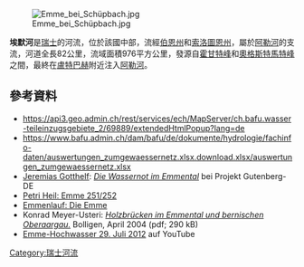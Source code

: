 {{Coord|47|13|8|N|7|34|17|E|display=title}}
[[Image:Emme_bei_Schüpbach.jpg|right]]

'''埃默河'''是[[瑞士|瑞士]]的河流，位於該國中部，流經[[伯恩州|伯恩州]]和[[索洛圖恩州|索洛圖恩州]]，屬於[[阿勒河|阿勒河]]的支流，河道全長82公里，流域面積976平方公里，發源自[[霍甘特峰|霍甘特峰]]和[[奧格斯特馬特峰|奧格斯特馬特峰]]之間，最終在[[盧特巴赫|盧特巴赫]]附近注入[[阿勒河|阿勒河]]。

==參考資料==
* https://api3.geo.admin.ch/rest/services/ech/MapServer/ch.bafu.wasser-teileinzugsgebiete_2/69889/extendedHtmlPopup?lang=de
* https://www.bafu.admin.ch/dam/bafu/de/dokumente/hydrologie/fachinfo-daten/auswertungen_zumgewaessernetz.xlsx.download.xlsx/auswertungen_zumgewaessernetz.xlsx {{Wayback|url=https://www.bafu.admin.ch/dam/bafu/de/dokumente/hydrologie/fachinfo-daten/auswertungen_zumgewaessernetz.xlsx.download.xlsx/auswertungen_zumgewaessernetz.xlsx |date=20180613160902 }}
* [[Jeremias_Gotthelf|Jeremias Gotthelf]]: [https://www.projekt-gutenberg.org/gotthelf/wassernt/wassernt.html ''Die Wassernot im Emmental''] {{Wayback|url=https://www.projekt-gutenberg.org/gotthelf/wassernt/wassernt.html |date=20210112073058 }} bei Projekt Gutenberg-DE
* [http://www.petri-heil.ch/magazin/fischen-schweiz/fischen-schweiz-einzelansicht/browse/1/article/8/emme-251252-101228.html Petri Heil: Emme 251/252]
* [http://www.emmenlauf.ch/de/verein-laufgruppe/die-emme.php Emmenlauf: Die Emme] {{Wayback|url=http://www.emmenlauf.ch/de/verein-laufgruppe/die-emme.php |date=20190326122743 }}
* Konrad Meyer-Usteri: [http://www.myoberaargau.com/download/Holzbruecken_Prospekt_d.pdf ''Holzbrücken im Emmental und bernischen Oberaargau.''] {{Wayback|url=http://www.myoberaargau.com/download/Holzbruecken_Prospekt_d.pdf |date=20160911183442 }} Bolligen, April 2004 (pdf; 290 kB)
* [https://www.youtube.com/watch?v=Qxxk_vTj9-0 Emme-Hochwasser 29. Juli 2012] {{Wayback|url=https://www.youtube.com/watch?v=Qxxk_vTj9-0 |date=20210119015910 }} auf YouTube

{{Switzerland-geo-stub}}
[[Category:瑞士河流|Category:瑞士河流]]